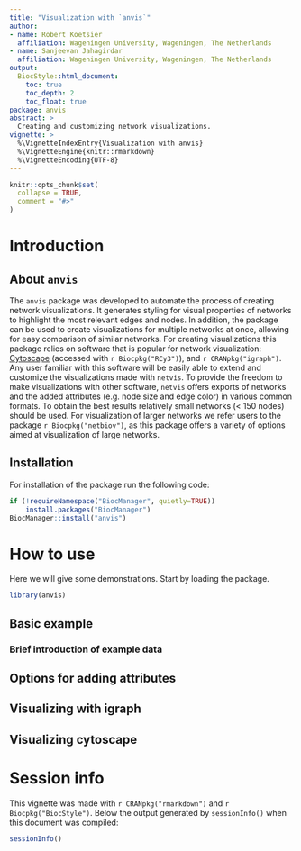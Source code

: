 ```yaml
---
title: "Visualization with `anvis`"
author:
- name: Robert Koetsier
  affiliation: Wageningen University, Wageningen, The Netherlands
- name: Sanjeevan Jahagirdar
  affiliation: Wageningen University, Wageningen, The Netherlands
output: 
  BiocStyle::html_document:
    toc: true
    toc_depth: 2
    toc_float: true
package: anvis
abstract: >
  Creating and customizing network visualizations.
vignette: >
  %\VignetteIndexEntry{Visualization with anvis}
  %\VignetteEngine{knitr::rmarkdown}
  %\VignetteEncoding{UTF-8}
---
```


```r
knitr::opts_chunk$set(
  collapse = TRUE,
  comment = "#>"
)
```

# Introduction 

## About `anvis`

The `anvis` package was developed to automate the process of creating network visualizations. It generates styling for visual properties of networks to highlight the most relevant edges and nodes. In addition, the package can be used to create visualizations for multiple networks at once, allowing for easy comparison of similar networks. For creating visualizations this package relies on software that is popular for network visualization: [Cytoscape](https://cytoscape.org/) (accessed with `r Biocpkg("RCy3")`), and `r CRANpkg("igraph")`. Any user familiar with this software will be easily able to extend and customize the visualizations made with `netvis`. To provide the freedom to make visualizations with other software, `netvis` offers exports of networks and the added attributes (e.g. node size and edge color) in various common formats. To obtain the best results relatively small networks (< 150 nodes) should be used. For visualization of larger networks we refer users to the package `r Biocpkg("netbiov")`, as this package offers a variety of options aimed at visualization of large networks. 

## Installation

For installation of the package run the following code:

```r
if (!requireNamespace("BiocManager", quietly=TRUE))
    install.packages("BiocManager")
BiocManager::install("anvis")
```

# How to use

Here we will give some demonstrations. Start by loading the package.

```r
library(anvis)
```

## Basic example

### Brief introduction of example data

## Options for adding attributes 

## Visualizing with igraph

## Visualizing cytoscape


# Session info

This vignette was made with `r CRANpkg("rmarkdown")` and `r Biocpkg("BiocStyle")`. Below the output generated by `sessionInfo()` when this document was compiled:

```r
sessionInfo()
```


